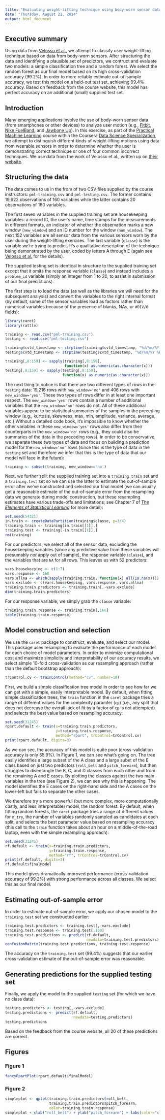 ```yaml
---
title: "Evaluating weight-lifting technique using body-worn sensor data"
date: "Thursday, August 21, 2014"
output: html_document
---
```

## Executive summary

Using data from [Velosso et al.](http://groupware.les.inf.puc-rio.br/public/papers/2013.Velloso.QAR-WLE.pdf), we attempt to classify user weight-lifting technique based on data from body-worn sensors. After structuring the data and identifying a plausible set of predictors, we contruct and evaluate two models: a simple classification tree and a random forest. We select the random forest as our final model based on its high cross-validation accuracy (99.2%). In order to more reliably estimate out-of-sample accuracy, we test this model on a held-out test set, achieving 99.4% accuracy. Based on feedback from the course website, this model has perfect accuracy on an additional (small) supplied test set.

## Introduction

Many emerging applications involve the use of body-worn sensor data (from smartphones or other devices) to analyze user motion (e.g., [Fitbit](http://www.fitbit.com/), [Nike FuelBand](http://www.nike.com/us/en_us/c/nikeplus-fuelband), and [Jawbone Up](https://jawbone.com/up)). In this exercise, as part of the [Practical Machine Learning](https://www.coursera.org/course/predmachlearn) course within the Coursera [Data Science Specialization](https://www.coursera.org/specialization/jhudatascience/1?utm_medium=listingPage), we attempt to distinguish different kinds of weight-lifting motions using data from wearable sensors in order to determine whether the user is demonstrating correct technique or one of four common incorrect techniques. We use data from the work of Velosso et al., written up on [their website](http://groupware.les.inf.puc-rio.br/public/papers/2013.Velloso.QAR-WLE.pdf).

## Structuring the data

The data comes to us in the from of two CSV files supplied by the course instructors: `pml-training.csv` and `pml-testing.csv`. The former contains 19,622 observations of 160 variables while the latter contains 20 observations of 160 variables.

The first seven variables in the supplied training set are housekeeping variables: a record ID, the user's name, time stamps for the measurements in different formats, an indicator of whether the observation marks a new window (`new_window`) and an ID number for the window (`num_window`). The next 152 variables are all sensor data from the various sensors worn by the user during the weight-lifting exercises. The last variable (`classe`) is the variable we're trying to predict. It's a qualitative description of the technique being demonstrated by the user, coded by letters A through E (again see [Velosso et al.](http://groupware.les.inf.puc-rio.br/public/papers/2013.Velloso.QAR-WLE.pdf) for the details).

The supplied testing set is identical in structure to the supplied training set except that it omits the response variable (`classe`) and instead includes a `problem_id` variable (simply an integer from 1 to 20, to assist in submission of our final predictions).

The first step is to load the data (as well as the libraries we will need for the subsequent analysis) and convert the variables to the right internal format (by default, some of the sensor variables load as factors rather than numerical variables because of the presence of blanks, NAs, or `#DIV/0` fields):

```r
library(caret)
library(rattle)

training <- read.csv("pml-training.csv")
testing <- read.csv("pml-testing.csv")

training$cvtd_timestamp <- strptime(training$cvtd_timestamp, "%d/%m/%Y %H:%M")
testing$cvtd_timestamp <- strptime(testing$cvtd_timestamp, "%d/%m/%Y %H:%M")

training[,8:159] <- sapply(training[,8:159],
                           function(x) as.numeric(as.character(x)))
testing[,8:159] <- sapply(testing[,8:159],
                          function(x) as.numeric(as.character(x)))
```

The next thing to notice is that there are two different types of rows in the `testing` data: 19,216 rows with `new_window='no'` and 406 rows with `new_window='yes'`. These two types of rows differ in at least one important respect. The `new_window='yes'` rows contain a number of additional variables that the `new_window='no'` rows do not. All of these additional variables appear to be statistical summaries of the samples in the preceding window (e.g., kurtosis, skewness, max, min, amplitude, variance, average, etc.) Without a detailed code book, it's impossible to know whether the other variables in these `new_window='yes'` rows also differ from their counterparts in the `new_window='no'` rows (e.g., they could also be summaries of the data in the preceding rows). In order to be conservative, we separate these two types of data and focus on building a prediction model for the `new_window='no'` rows (since this is the type of data in the `testing` set and therefore we infer that this is the type of data that our model will face in the future): 
```r
training <- subset(training, new_window=='no')
```
Next, we further split the supplied training set into a `training.train` set and a `training.test` set so we can use the latter to estimate the out-of-sample error after we've constructed and selected our final model (we can usually get a reasonable estimate of the out-of-sample error from the resampling data we generate during model construction, but these resampling estimates have various trade-offs and limitations; see Chapter 7 of [_The Elements of Statistical Learning_](http://statweb.stanford.edu/~tibs/ElemStatLearn/) for more detail):
```r
set.seed(54321)
in.train <- createDataPartition(training$classe, p=3/4)
training.train <- training[in.train[[1]],]
training.test <- training[-in.train[[1]],]
rm(training)
```
For our predictors, we select all of the sensor data, excluding the housekeeping variables (since any predictive value from these variables will presumably *not* apply out of sample), the response variable (`classe`), and the variables that are `NA` for all rows. This leaves us with 52 predictors:
```r
vars.housekeeping <- c(1:7)
vars.response <- 160
vars.allna <- which(sapply(training.train, function(x) all(is.na(x))))
vars.exclude <- c(vars.housekeeping, vars.response, vars.allna)
training.train.predictors <- training.train[,-vars.exclude]
dim(training.train.predictors)
```
For our response variable, we simply grab the `classe` variable:
```r
training.train.response <- training.train[,160]
table(training.train.response)
```

## Model construction and selection

We use the `caret` package to construct, evaluate, and select our model. This package uses resampling to evaluate the performance of each model for each choice of model parameters. In order to minimize computational cost and maximize simplicity and interpretability of our accuracy results, we select simple 10-fold cross-validation as our resampling approach (rather than the default bootstrap approach):
```r
trControl.cv <- trainControl(method="cv", number=10)
```

First, we build a simple classification tree model in order to see how far we can get with a simple, easily interpretable model. By default, when fitting simple classification trees, the `train` function in the `caret` package tries a range of different values for the complexity paramter (`cp`) (i.e., any split that does not decrease the overall lack of fit by a factor of `cp` is not attempted) and selects the best value based on resampling accuracy:
```r
set.seed(31245)
rpart.default <- train(x=training.train.predictors,
                       y=training.train.response,
                       method="rpart", trControl=trControl.cv)
print(rpart.default, digits=3)
```
As we can see, the accuracy of this model is quite poor (cross-validation accuracy is only 55.9%). In Figure 1, we can see what's going on. The tree easily identifies a large subset of the A class and a large subet of the E class based on just two predictors (`roll_belt` and `pitch_forearm`), but then struggles to disentangle the B, C, and D classes from each other and from the remaining A and E cases. By plotting the classes against the two main variables in the tree (see Figure 2), we can see why this is happening. The model identifies the E cases on the right-hand side and the A cases on the lower-left but fails to separate the other cases.

We therefore try a more powerful (but more complex, more computationally costly, and less interpretable) model, the random forest. By default, when fitting random forests, the `caret` package tries a range of different values for `m_try`, the number of variables randomly sampled as candidates at each split, and selects the best parameter value based on resampling accuracy (this call to the `train` function takes about an hour on a middle-of-the-road laptop, even with the simple resampling approach):
```r
set.seed(31245)
rf.default <- train(x=training.train.predictors,
                    y=training.train.response,
                    method="rf", trControl=trControl.cv)
print(rf.default, digits=3)
rf.default$finalModel
```
This model gives dramatically improved performance (cross-validation accuracy of 99.2%) with strong performance across all classes. We select this as our final model.

## Estimating out-of-sample error

In order to estimate out-of-sample error, we apply our chosen model to the `training.test` set we constructed earlier:
```r
training.test.predictors <- training.test[,-vars.exclude]
training.test.response <- training.test[,160]
training.test.predictions <- predict(rf.default,
                                     newdata=training.test.predictors)
confusionMatrix(training.test.predictions, training.test.response)
```
The accuracy on the `training.test` set (99.4%) suggests that our earlier cross-validation estimate of the out-of-sample error was reasonable.

## Generating predictions for the supplied testing set

Finally, we apply the model to the supplied `testing` set (for which we have no class data):
```r
testing.predictors <- testing[,-vars.exclude]
testing.predictions <- predict(rf.default,
                               newdata=testing.predictors)
testing.predictions
```
Based on the feedback from the course website, all 20 of these predictions are correct.

## Figures

### Figure 1
```r
fancyRpartPlot(rpart.default$finalModel)
```

### Figure 2
```r
simpleplot <- qplot(training.train.predictors$roll_belt,
                    training.train.predictors$pitch_forearm,
                    color=training.train.response)
simpleplot + xlab("roll_belt") + ylab("pitch_forearm") + labs(color="classe")
```
